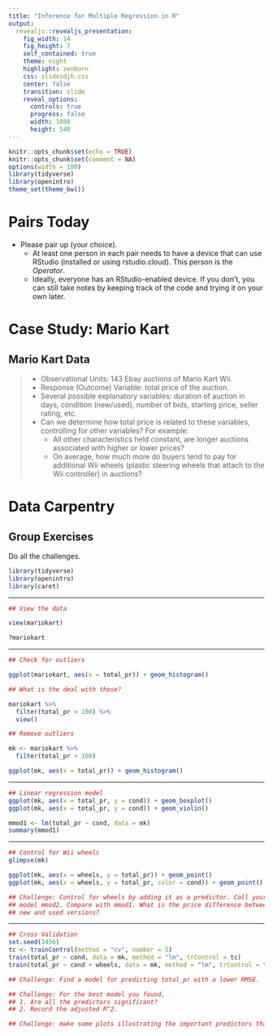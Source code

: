 ```yaml
---
title: "Inference for Multiple Regression in R"
output: 
  revealjs::revealjs_presentation:
    fig_width: 14 
    fig_height: 7
    self_contained: true
    theme: night
    highlight: zenburn
    css: slidesdjh.css
    center: false
    transition: slide
    reveal_options:
      controls: true
      progress: false
      width: 1080
      height: 540
---
```


```r
knitr::opts_chunk$set(echo = TRUE)
knitr::opts_chunk$set(comment = NA)
options(width = 100)
library(tidyverse)
library(openintro)
theme_set(theme_bw())
```

# Pairs Today

- Please pair up (your choice).
    - At least one person in each pair needs to have a device that can use RStudio (installed or using rstudio.cloud). This person is the *Operator*.
    - Ideally, everyone has an RStudio-enabled device. If you don't, you can still take notes by keeping track of the code and trying it on your own later.
    
# Case Study: Mario Kart {data-background="https://images.nintendolife.com/screenshots/9506/900x.jpg" data-background-size="contain"}

## Mario Kart Data

>- Observational Units: 143 Ebay auctions of Mario Kart Wii.
>- Response (Outcome) Variable: total price of the auction.
>- Several possible explanatory variables: duration of auction in days, condition (new/used), number of bids, starting price, seller rating, etc.
>- Can we determine how total price is related to these variables, controlling for other variables? For example:
>    - All other characteristics held constant, are longer auctions associated with higher or lower prices?
>    - On average, how much more do buyers tend to pay for additional Wii wheels (plastic steering wheels that attach to the Wii controller) in auctions?

# Data Carpentry

## Group Exercises

Do all the challenges.

```r
library(tidyverse)
library(openintro)
library(caret)
```

---

```r
## View the data

view(mariokart)

?mariokart
```

---

```r
## Check for outliers

ggplot(mariokart, aes(x = total_pr)) + geom_histogram()

## What is the deal with those?

mariokart %>%
  filter(total_pr > 100) %>% 
  view()

## Remove outliers

mk <- mariokart %>%
  filter(total_pr < 100)

ggplot(mk, aes(x = total_pr)) + geom_histogram()
```

---

```r
## Linear regression model
ggplot(mk, aes(x = total_pr, y = cond)) + geom_boxplot()
ggplot(mk, aes(x = total_pr, y = cond)) + geom_violin()

mmod1 <- lm(total_pr ~ cond, data = mk)
summary(mmod1)
```

---

```r
## Control for Wii wheels
glimpse(mk)

ggplot(mk, aes(x = wheels, y = total_pr)) + geom_point()
ggplot(mk, aes(x = wheels, y = total_pr, color = cond)) + geom_point()

## Challenge: Control for wheels by adding it as a predictor. Call your new
## model mmod2. Compare with mmod1. What is the price difference between
## new and used versions?
```

---

```r
## Cross Validation
set.seed(3456)
tc <- trainControl(method = "cv", number = 5)
train(total_pr ~ cond, data = mk, method = "lm", trControl = tc)
train(total_pr ~ cond + wheels, data = mk, method = "lm", trControl = tc)

## Challenge: Find a model for predicting total_pr with a lower RMSE.

## Challenge: For the best model you found, 
## 1. Are all the predictors significant? 
## 2. Record the adjusted R^2.

## Challenge: make some plots illustrating the important predictors that you found.
```
